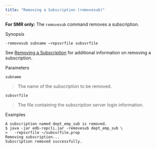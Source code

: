 ```yaml
---
title: "Removing a Subscription (removesub)"
---
```


<div id="removing_subscription_cli" class="registered_link"></div>

**For SMR only:** The `removesub` command removes a subscription.

Synopsis

`-removesub subname –repsvrfile subsvrfile`

See [Removing a Subscription](../../05_smr_operation/05_managing_subscription/05_removing_subscription/#removing_subscription) for additional information on removing a subscription.

Parameters

`subname`

> The name of the subscription to be removed.

`subsvrfile`

> The file containing the subscription server login information.

Examples

```text
A subscription named dept_emp_sub is removed.
$ java -jar edb-repcli.jar -removesub dept_emp_sub \
>   -repsvrfile ~/subsvrfile.prop
Removing subscription...
Subscription removed successfully.
```
